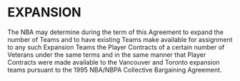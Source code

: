 # EXPANSION

The NBA may determine during the term of this Agreement to expand the number of Teams and to have existing Teams make available for assignment to any such Expansion Teams the Player Contracts of a certain number of Veterans under the same terms and in the same manner that Player Contracts were made available to the Vancouver and Toronto expansion teams pursuant to the 1995 NBA/NBPA Collective Bargaining Agreement.